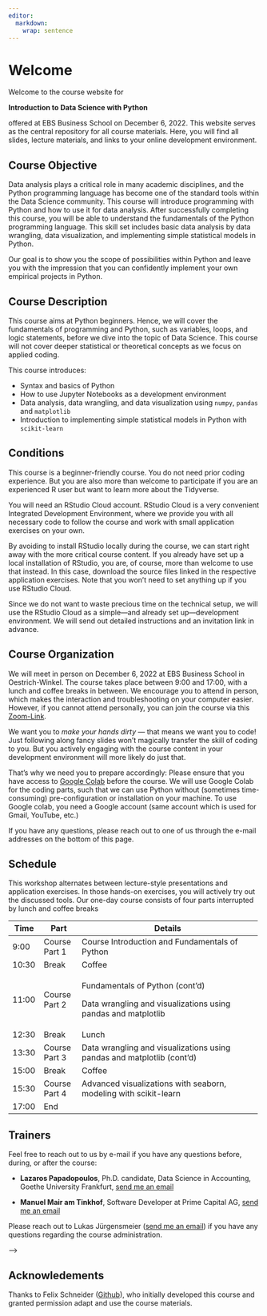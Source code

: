 ```yaml
---
editor: 
  markdown: 
    wrap: sentence
---
```


# Welcome {.unnumbered}

Welcome to the course website for

**Introduction to Data Science with Python**

offered at EBS Business School on December 6, 2022.
This website serves as the central repository for all course materials.
Here, you will find all slides, lecture materials, and links to your online development environment.

## Course Objective

Data analysis plays a critical role in many academic disciplines, and the Python programming language has become one of the standard tools within the Data Science community.
This course will introduce programming with Python and how to use it for data analysis.
After successfully completing this course, you will be able to understand the fundamentals of the Python programming language.
This skill set includes basic data analysis by data wrangling, data visualization, and implementing simple statistical models in Python.

Our goal is to show you the scope of possibilities within Python and leave you with the impression that you can confidently implement your own empirical projects in Python.

## Course Description

This course aims at Python beginners.
Hence, we will cover the fundamentals of programming and Python, such as variables, loops, and logic statements, before we dive into the topic of Data Science.
This course will not cover deeper statistical or theoretical concepts as we focus on applied coding.

This course introduces:

-   Syntax and basics of Python
-   How to use Jupyter Notebooks as a development environment
-   Data analysis, data wrangling, and data visualization using `numpy`, `pandas` and `matplotlib`
-   Introduction to implementing simple statistical models in Python with `scikit-learn`

## Conditions

This course is a beginner-friendly course.
You do not need prior coding experience.
But you are also more than welcome to participate if you are an experienced R user but want to learn more about the Tidyverse.

You will need an RStudio Cloud account.
RStudio Cloud is a very convenient Integrated Development Environment, where we provide you with all necessary code to follow the course and work with small application exercises on your own.

By avoiding to install RStudio locally during the course, we can start right away with the more critical course content.
If you already have set up a local installation of RStudio, you are, of course, more than welcome to use that instead.
In this case, download the source files linked in the respective application exercises.
Note that you won't need to set anything up if you use RStudio Cloud.

Since we do not want to waste precious time on the technical setup, we will use the RStudio Cloud as a simple---and already set up---development environment.
We will send out detailed instructions and an invitation link in advance.

## Course Organization

We will meet in person on December 6, 2022 at EBS Business School in Oestrich-Winkel.
The course takes place between 9:00 and 17:00, with a lunch and coffee breaks in between.
We encourage you to attend in person, which makes the interaction and troubleshooting on your computer easier.
However, if you cannot attend personally, you can join the course via this [Zoom-Link](https://uni-frankfurt.zoom.us/j/6100021376).

We want you to *make your hands dirty* --- that means we want you to code!
Just following along fancy slides won't magically transfer the skill of coding to you.
But you actively engaging with the course content in your development environment will more likely do just that.

That's why we need you to prepare accordingly: Please ensure that you have access to [Google Colab](https://colab.research.google.com/) before the course.
We will use Google Colab for the coding parts, such that we can use Python without (sometimes time-consuming) pre-configuration or installation on your machine.
To use Google colab, you need a Google account (same account which is used for Gmail, YouTube, etc.)

If you have any questions, please reach out to one of us through the e-mail addresses on the bottom of this page.

## Schedule

This workshop alternates between lecture-style presentations and application exercises.
In those hands-on exercises, you will actively try out the discussed tools.
Our one-day course consists of four parts interrupted by lunch and coffee breaks

+-----------+---------------+------------------------------------------------------------------------+
| Time      | Part          | Details                                                                |
+===========+===============+========================================================================+
| 9:00      | Course Part 1 | Course Introduction and Fundamentals of Python                         |
+-----------+---------------+------------------------------------------------------------------------+
| 10:30     | Break         | Coffee                                                                 |
+-----------+---------------+------------------------------------------------------------------------+
| 11:00     | Course Part 2 | Fundamentals of Python (cont'd)                                        |
|           |               |                                                                        |
|           |               | Data wrangling and visualizations using pandas and matplotlib          |
+-----------+---------------+------------------------------------------------------------------------+
| 12:30     | Break         | Lunch                                                                  |
+-----------+---------------+------------------------------------------------------------------------+
| 13:30     | Course Part 3 | Data wrangling and visualizations using pandas and matplotlib (cont'd) |
+-----------+---------------+------------------------------------------------------------------------+
| 15:00     | Break         | Coffee                                                                 |
+-----------+---------------+------------------------------------------------------------------------+
| 15:30     | Course Part 4 | Advanced visualizations with seaborn, modeling with scikit-learn       |
+-----------+---------------+------------------------------------------------------------------------+
| 17:00     | End           |                                                                        |
+-----------+---------------+------------------------------------------------------------------------+

<!-- ## Readings -->

<!-- The course is self-contained, and you will most likely get all the necessary information for the application exercises from the slides. -->

<!-- If you want to read more about given topics, we provide links to chapters in open source Data Science/Tidyverse/R textbooks. -->

<!-- You will find the links on the following pages right beside the link to each chapter's slides. -->

<!-- ::: reading -->

<!-- We suggest two textbook references: -->

<!-- -   **R4DS**: Wickham, H., Grolemund, G. (2017), "R for Data Science: Import, Tidy, Transform, Visualize, and Model Data", available at [r4ds.had.co.nz](https://r4ds.had.co.nz/) -->

<!-- -   **IMS**: Çetinkaya-Rundel, M., Hardin, J. (2022), "Introduction to Modern Statistics", available at [openintro-ims.netlify.app](https://openintro-ims.netlify.app/) -->

<!-- ::: -->

## Trainers

<!-- Include a short biography for all teachers and include their email and personal websites -->

Feel free to reach out to us by e-mail if you have any questions before, during, or after the course:

-   **Lazaros Papadopoulos**, Ph.D. candidate, Data Science in Accounting, Goethe University Frankfurt, [send me an email](mailto:papadopoulos@wiwi.uni-frankfurt.de)

-   **Manuel Mair am Tinkhof**, Software Developer at Prime Capital AG, [send me an email](mailto:manuel.mair90@gmail.com)

Please reach out to Lukas Jürgensmeier ([send me an email](mailto:juergensmeier@wiwi.uni-frankfurt.de)) if you have any questions regarding the course administration.

<!-- ## License {.unnumbered} -->

<!-- <!-- Describe the course license here. More information on licenses: https://opensource.org/licenses -->

--\>

<!-- <a rel="license" href="https://creativecommons.org/licenses/by-sa/4.0/"><img src="https://licensebuttons.net/l/by-sa/4.0/88x31.png" alt="Creative Commons License" style="border-width:0"/></a><br />This online work is licensed under a <a rel="license" href="https://creativecommons.org/licenses/by-sa/4.0/">Creative Commons Attribution-ShareAlike 4.0 International</a>. -->

<!-- Visit [here](https://github.com/rstudio-education/datascience-box/blob/master/LICENSE.md) for more information about the license. -->

## Acknowledements {.unnumbered}

<!-- Include any acknowledgements for the course here, especially if you relied on some materials -->

Thanks to Felix Schneider ([Github](https://github.com/flxmschneider)), who initially developed this course and granted permission adapt and use the course materials.
